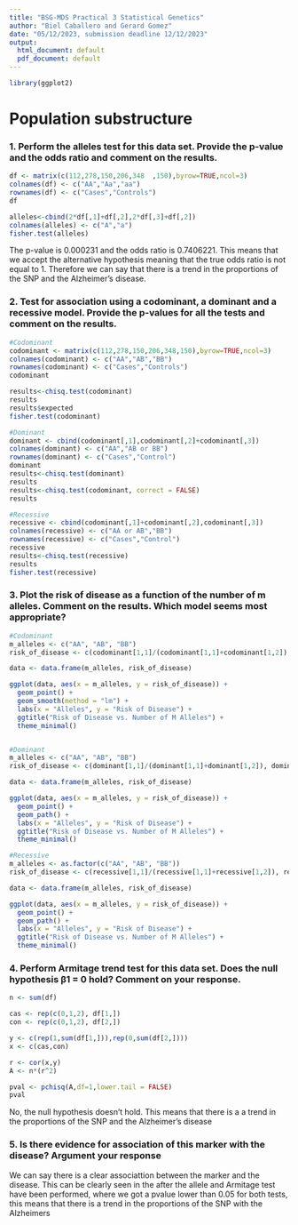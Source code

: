 ```yaml
---
title: "BSG-MDS Practical 3 Statistical Genetics"
author: "Biel Caballero and Gerard Gomez"
date: "05/12/2023, submission deadline 12/12/2023"
output:
  html_document: default
  pdf_document: default
---
```


```r
library(ggplot2)
```


# Population substructure

### 1. Perform the alleles test for this data set. Provide the p-value and the odds ratio and comment on the results.
```r
df <- matrix(c(112,278,150,206,348	,150),byrow=TRUE,ncol=3)
colnames(df) <- c("AA","Aa","aa")
rownames(df) <- c("Cases","Controls")
df

alleles<-cbind(2*df[,1]+df[,2],2*df[,3]+df[,2])
colnames(alleles) <- c("A","a")
fisher.test(alleles)
```
The p-value is 0.000231 and the odds ratio is 0.7406221. This means that we accept the alternative hypothesis meaning that the true odds ratio is not equal to 1. Therefore we can say that there is a trend in the proportions of the SNP and the Alzheimer's disease.

### 2. Test for association using a codominant, a dominant and a recessive model. Provide the p-values for all the tests and comment on the results.
```r
#Codominant
codominant <- matrix(c(112,278,150,206,348,150),byrow=TRUE,ncol=3)
colnames(codominant) <- c("AA","AB","BB")
rownames(codominant) <- c("Cases","Controls")
codominant

results<-chisq.test(codominant)
results
results$expected
fisher.test(codominant)

#Dominant
dominant <- cbind(codominant[,1],codominant[,2]+codominant[,3])
colnames(dominant) <- c("AA","AB or BB")
rownames(dominant) <- c("Cases","Control")
dominant
results<-chisq.test(dominant)
results
results<-chisq.test(codominant, correct = FALSE)
results

#Recessive
recessive <- cbind(codominant[,1]+codominant[,2],codominant[,3])
colnames(recessive) <- c("AA or AB","BB")
rownames(recessive) <- c("Cases","Control")
recessive
results<-chisq.test(recessive)
results
fisher.test(recessive)
```

### 3. Plot the risk of disease as a function of the number of m alleles. Comment on the results. Which model seems most appropriate?
```r
#Codominant
m_alleles <- c("AA", "AB", "BB")
risk_of_disease <- c(codominant[1,1]/(codominant[1,1]+codominant[1,2]), codominant[1,2]/(codominant[1,2]+codominant[2,2]), codominant[1,3]/(codominant[1,3]+codominant[2,3]))

data <- data.frame(m_alleles, risk_of_disease)

ggplot(data, aes(x = m_alleles, y = risk_of_disease)) +
  geom_point() +
  geom_smooth(method = "lm") +
  labs(x = "Alleles", y = "Risk of Disease") +
  ggtitle("Risk of Disease vs. Number of M Alleles") +
  theme_minimal()


#Dominant
m_alleles <- c("AA", "AB", "BB")
risk_of_disease <- c(dominant[1,1]/(dominant[1,1]+dominant[1,2]), dominant[1,2]/(dominant[1,2]+dominant[2,2]), dominant[1,2]/(dominant[1,2]+dominant[2,2]))

data <- data.frame(m_alleles, risk_of_disease)

ggplot(data, aes(x = m_alleles, y = risk_of_disease)) +
  geom_point() +
  geom_path() +
  labs(x = "Alleles", y = "Risk of Disease") +
  ggtitle("Risk of Disease vs. Number of M Alleles") +
  theme_minimal()

#Recessive
m_alleles <- as.factor(c("AA", "AB", "BB"))
risk_of_disease <- c(recessive[1,1]/(recessive[1,1]+recessive[1,2]), recessive[1,1]/(recessive[1,1]+recessive[2,1]), recessive[1,2]/(recessive[1,2]+recessive[2,2]))

data <- data.frame(m_alleles, risk_of_disease)

ggplot(data, aes(x = m_alleles, y = risk_of_disease)) +
  geom_point() +
  geom_path() +
  labs(x = "Alleles", y = "Risk of Disease") +
  ggtitle("Risk of Disease vs. Number of M Alleles") +
  theme_minimal()
```

### 4. Perform Armitage trend test for this data set. Does the null hypothesis β1 = 0 hold? Comment on your response.
```r
n <- sum(df)

cas <- rep(c(0,1,2), df[1,])
con <- rep(c(0,1,2), df[2,])

y <- c(rep(1,sum(df[1,])),rep(0,sum(df[2,])))
x <- c(cas,con)

r <- cor(x,y)
A <- n*(r^2)

pval <- pchisq(A,df=1,lower.tail = FALSE)
pval
```
No, the null hypothesis doesn't hold. This means that there is a a trend in the proportions of the SNP and the Alzheimer's disease

### 5. Is there evidence for association of this marker with the disease? Argument your response
We can say there is a clear associattion between the marker and the disease. This can be clearly seen in the after the allele and Armitage test have been performed, where we got a pvalue lower than 0.05 for both tests, this means that there is a trend in the proportions of the SNP with the Alzheimers 







